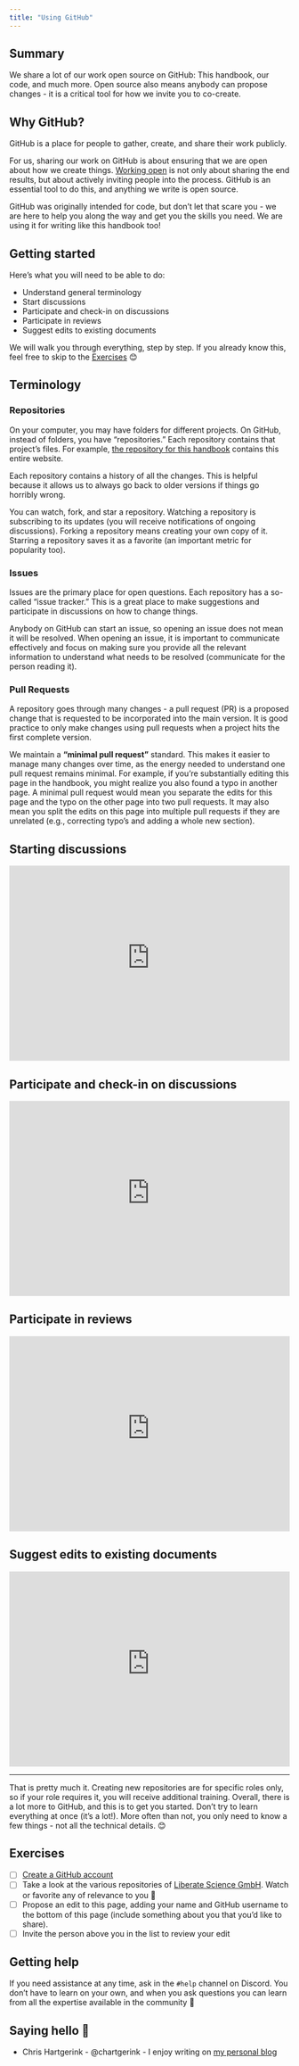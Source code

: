 ```yaml
---
title: "Using GitHub"
---
```


::: {.callout-tip}
## Summary

We share a lot of our work open source on GitHub: This handbook, our code, and much more. Open source also means anybody can propose changes - it is a critical tool for how we invite you to co-create.
:::

## Why GitHub?

GitHub is a place for people to gather, create, and share their work publicly. 

For us, sharing our work on GitHub is about ensuring that we are open about how we create things. [Working open](https://wiki.mozilla.org/Working_open) is not only about sharing the end results, but about actively inviting people into the process. GitHub is an essential tool to do this, and anything we write is open source.

GitHub was originally intended for code, but don't let that scare you - we are here to help you along the way and get you the skills you need. We are using it for writing like this handbook too!

## Getting started

Here's what you will need to be able to do:

* Understand general terminology
* Start discussions
* Participate and check-in on discussions
* Participate in reviews
* Suggest edits to existing documents

We will walk you through everything, step by step. If you already know this, feel free to skip to the [Exercises](#exercises) 😊

## Terminology 

### Repositories

On your computer, you may have folders for different projects. On GitHub, instead of folders, you have "repositories." Each repository contains that project's files. For example, [the repository for this handbook](https://github.com/libscie/handbook) contains this entire website.

Each repository contains a history of all the changes. This is helpful because it allows us to always go back to older versions if things go horribly wrong. 

You can watch, fork, and star a repository. Watching a repository is subscribing to its updates (you will receive notifications of ongoing discussions). Forking a repository means creating your own copy of it. Starring a repository saves it as a favorite (an important metric for popularity too).

### Issues

Issues are the primary place for open questions. Each repository has a so-called "issue tracker." This is a great place to make suggestions and participate in discussions on how to change things. 

Anybody on GitHub can start an issue, so opening an issue does not mean it will be resolved. When opening an issue, it is important to communicate effectively and focus on making sure you provide all the relevant information to understand what needs to be resolved (communicate for the person reading it).

### Pull Requests

A repository goes through many changes - a pull request (PR) is a proposed change that is requested to be incorporated into the main version. It is good practice to only make changes using pull requests when a project hits the first complete version.

We maintain a **"minimal pull request"** standard. This makes it easier to manage many changes over time, as the energy needed to understand one pull request remains minimal. For example, if you're substantially editing this page in the handbook, you might realize you also found a typo in another page. A minimal pull request would mean you separate the edits for this page and the typo on the other page into two pull requests. It may also mean you split the edits on this page into multiple pull requests if they are unrelated (e.g., correcting typo's and adding a whole new section).

## Starting discussions

<iframe width="100%" height="350px" src="https://www.youtube-nocookie.com/embed/ezafRd1lGQQ" title="YouTube video player" frameborder="0" allow="accelerometer; autoplay; clipboard-write; encrypted-media; gyroscope; picture-in-picture; web-share" allowfullscreen></iframe>

## Participate and check-in on discussions

<iframe width="100%" height="350px" src="https://www.youtube-nocookie.com/embed/1-dfa08ELoI" title="YouTube video player" frameborder="0" allow="accelerometer; autoplay; clipboard-write; encrypted-media; gyroscope; picture-in-picture; web-share" allowfullscreen></iframe>

## Participate in reviews

<iframe width="100%" height="350px" src="https://www.youtube-nocookie.com/embed/s68uNOK1g9Q" title="YouTube video player" frameborder="0" allow="accelerometer; autoplay; clipboard-write; encrypted-media; gyroscope; picture-in-picture; web-share" allowfullscreen></iframe>

## Suggest edits to existing documents

<iframe width="100%" height="350px" src="https://www.youtube-nocookie.com/embed/_lzuzAjy9p8" title="YouTube video player" frameborder="0" allow="accelerometer; autoplay; clipboard-write; encrypted-media; gyroscope; picture-in-picture; web-share" allowfullscreen></iframe>

---

That is pretty much it. Creating new repositories are for specific roles only, so if your role requires it, you will receive additional training. Overall, there is a lot more to GitHub, and this is to get you started. Don't try to learn everything at once (it's a lot!). More often than not, you only need to know a few things - not all the technical details. 😊

## Exercises

- [ ] [Create a GitHub account](https://github.com/signup)
- [ ] Take a look at the various repositories of [Liberate Science GmbH](https://github.com/libscie). Watch or favorite any of relevance to you 🌟
- [ ] Propose an edit to this page, adding your name and GitHub username to the bottom of this page (include something about you that you'd like to share).
- [ ] Invite the person above you in the list to review your edit

## Getting help

If you need assistance at any time, ask in the `#help` channel on Discord. You don't have to learn on your own, and when you ask questions you can learn from all the expertise available in the community 🤩

## Saying hello 👋

- Chris Hartgerink - @chartgerink - I enjoy writing on [my personal blog](https://chjh.nl)

